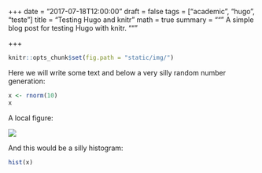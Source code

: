 +++
date = "2017-07-18T12:00:00"
draft = false
tags = ["academic", "hugo", "teste"]
title = "Testing Hugo and knitr"
math = true
summary = """
A simple blog post for testing Hugo with knitr.
"""

+++

```r
knitr::opts_chunk$set(fig.path = "static/img/")
```

Here we will write some text and below a very silly random number
generation:

```r
x <- rnorm(10)
x
```

A local figure:

![](/img/icon.png)

And this would be a silly histogram:

```r
hist(x)
```
